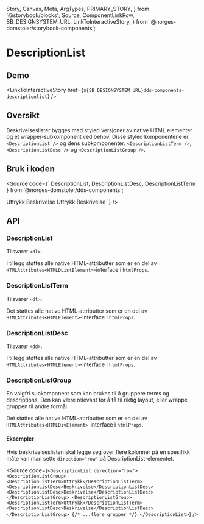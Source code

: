   Story,
  Canvas,
  Meta,
  ArgTypes,
  PRIMARY_STORY,
} from '@storybook/blocks';
  Source,
  ComponentLinkRow,
  SB_DESIGNSYSTEM_URL,
  LinkToInteractiveStory,
} from '@norges-domstoler/storybook-components';

<Meta of={DescriptionListStories} />

# DescriptionList

<ComponentLinkRow
  docsHref="https://design.domstol.no/987b33f71/p/46584e-descriptionlist/b/304a53"
  figmaHref="https://www.figma.com/file/ewqSDmkgqDQ5PyOsRp4V5b/?node-id=3332%3A94241"
  githubHref="https://github.com/domstolene/designsystem/tree/master/components/src/components/DescriptionList"
/>

## Demo

<Canvas>
  <Story of={DescriptionListStories.Default} />
</Canvas>

<LinkToInteractiveStory
  href={`${SB_DESIGNSYSTEM_URL}dds-components-descriptionlist`}
/>

## Oversikt

Beskrivelseslister bygges med styled versjoner av native HTML elementer og et wrapper-subkomponent ved behov. Disse styled komponentene er `<DescriptionList />` og dens subkomponenter: `<DescriptionListTerm />`, `<DescriptionListDesc />` og `<DescriptionListGroup />`.

## Bruk i koden

<Source
  code={`
  DescriptionList,
  DescriptionListDesc,
  DescriptionListTerm
  } from '@norges-domstoler/dds-components';

<DescriptionList>
  <DescriptionListTerm>Uttrykk</DescriptionListTerm>
  <DescriptionListDesc>Beskrivelse</DescriptionListDesc>
  <DescriptionListTerm>Uttrykk</DescriptionListTerm>
  <DescriptionListDesc>Beskrivelse</DescriptionListDesc>
</DescriptionList>
`} />

## API

### DescriptionList

Tilsvarer `<dl>`.

<ArgTypes of={DescriptionListStories} />

I tillegg støttes alle native HTML-attributter som er en del av `HTMLAttributes<HTMLDListElement>`-interface i `htmlProps`.

### DescriptionListTerm

Tilsvarer `<dt>`.

Det støttes alle native HTML-attributter som er en del av `HTMLAttributes<HTMLElement>`-interface i `htmlProps`.

### DescriptionListDesc

Tilsvarer `<dd>`.

<ArgTypes of={DescriptionListDesc} />

I tillegg støttes alle native HTML-attributter som er en del av `HTMLAttributes<HTMLElement>`-interface i `htmlProps`.

### DescriptionListGroup

En valgfri subkomponent som kan brukes til å gruppere terms
og descriptions. Den kan være relevant for å få til riktig layout, eller wrappe gruppen
til andre formål.

<ArgTypes of={DescriptionListGroup} />

Det støttes alle native HTML-attributter som er en del av `HTMLAttributes<HTMLDivElement>`-interface i `htmlProps`.

#### Eksempler

Hvis beskrivelseslisten skal legge seg over flere kolonner
på en spesifikk måte kan man sette `direction="row"` på DescriptionList-elementet.

<Source
  code={`
  <DescriptionList direction="row">
  <DescriptionListGroup>
   <DescriptionListTerm>Uttrykk</DescriptionListTerm>
   <DescriptionListDesc>Beskrivelse</DescriptionListDesc>
   <DescriptionListDesc>Beskrivelse</DescriptionListDesc>
  </DescriptionListGroup>
  <DescriptionListGroup>
   <DescriptionListTerm>Uttrykk</DescriptionListTerm>
   <DescriptionListDesc>Beskrivelse</DescriptionListDesc>
  </DescriptionListGroup>
  {/* ...flere grupper */}
  </DescriptionList>
  `}
/>
